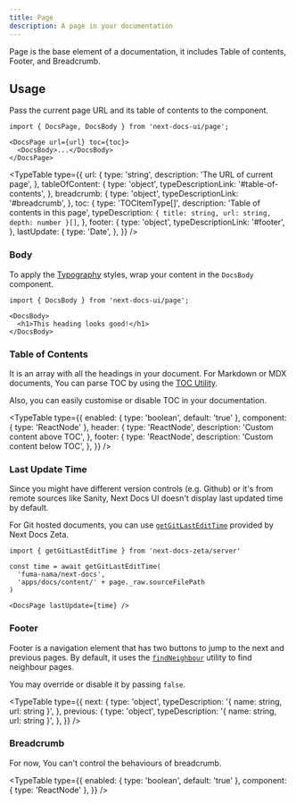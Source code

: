 ```yaml
---
title: Page
description: A page in your documentation
---
```


Page is the base element of a documentation, it includes Table of contents,
Footer, and Breadcrumb.

## Usage

Pass the current page URL and its table of contents to the component.

```mdx
import { DocsPage, DocsBody } from 'next-docs-ui/page';

<DocsPage url={url} toc={toc}>
  <DocsBody>...</DocsBody>
</DocsPage>
```

<TypeTable
  type={{
    url: {
      type: 'string',
      description: 'The URL of current page',
    },
    tableOfContent: {
      type: 'object',
      typeDescriptionLink: '#table-of-contents',
    },
    breadcrumb: {
      type: 'object',
      typeDescriptionLink: '#breadcrumb',
    },
    toc: {
      type: 'TOCItemType[]',
      description: 'Table of contents in this page',
      typeDescription: `{ title: string, url: string, depth: number }[]`,
    },
    footer: {
      type: 'object',
      typeDescriptionLink: '#footer',
    },
    lastUpdate: {
      type: 'Date',
    },
  }}
/>

### Body

To apply the [Typography](/docs/ui/theme#typography) styles, wrap your content in the `DocsBody` component.

```mdx
import { DocsBody } from 'next-docs-ui/page';

<DocsBody>
  <h1>This heading looks good!</h1>
</DocsBody>
```

### Table of Contents

It is an array with all the headings in your document. For Markdown or MDX
documents, You can parse TOC by using the
[TOC Utility](/docs/headless/utils/get-toc).

Also, you can easily customise or disable TOC in your documentation.

<TypeTable
  type={{
    enabled: { type: 'boolean', default: 'true' },
    component: { type: 'ReactNode' },
    header: {
      type: 'ReactNode',
      description: 'Custom content above TOC',
    },
    footer: {
      type: 'ReactNode',
      description: 'Custom content below TOC',
    },
  }}
/>

### Last Update Time

Since you might have different version controls (e.g. Github) or it's from
remote sources like Sanity, Next Docs UI doesn't display last updated time by
default.

For Git hosted documents, you can use
[`getGitLastEditTime`](/docs/headless/utils/git-last-edit) provided by Next Docs
Zeta.

```tsx
import { getGitLastEditTime } from 'next-docs-zeta/server'

const time = await getGitLastEditTime(
  'fuma-nama/next-docs',
  'apps/docs/content/' + page._raw.sourceFilePath
)

<DocsPage lastUpdate={time} />
```

### Footer

Footer is a navigation element that has two buttons to jump to the next and previous pages. By default, it uses the [`findNeighbour`](/docs/headless/utils/find-neighbour) utility to find neighbour pages.

You may override or disable it by passing `false`.

<TypeTable
  type={{
    next: {
      type: 'object',
      typeDescription: '{ name: string, url: string }',
    },
    previous: {
      type: 'object',
      typeDescription: '{ name: string, url: string }',
    },
  }}
/>

### Breadcrumb

For now, You can't control the behaviours of breadcrumb.

<TypeTable
  type={{
    enabled: { type: 'boolean', default: 'true' },
    component: { type: 'ReactNode' },
  }}
/>
